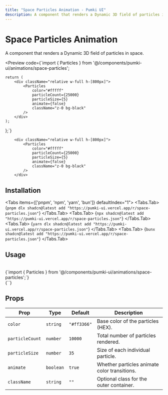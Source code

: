 ```yaml
---
title: "Space Particles Animation - Pumki UI"
description: A component that renders a Dynamic 3D field of particles in space.
---
```



# Space Particles Animation

A component that renders a Dynamic 3D field of particles in space.

<Preview
  code={`import { Particles } from '@/components/pumki-ui/animations/space-particles';

    return (
        <div className="relative w-full h-[800px]">
            <Particles
                color="#fffff"
                particleCount={25000}
                particleSize={5}
                animate={false}
                className="z-0 bg-black"
            />
        </div>
    );
};`}
>
        <div className="relative w-full h-[800px]">
            <Particles
                color="#fffff"
                particleCount={25000}
                particleSize={5}
                animate={false}
                className="z-0 bg-black"
            />
        </div>

</Preview>

## Installation

<Tabs items={['pnpm', 'npm', 'yarn', 'bun']} defaultIndex="1">
  <Tabs.Tab>
    <CodeBlock language="bash">
      {`pnpm dlx shadcn@latest add "https://pumki-ui.vercel.app/r/space-particles.json"`}
    </CodeBlock>
  </Tabs.Tab>
  <Tabs.Tab>
    <CodeBlock language="bash">
      {`npx shadcn@latest add "https://pumki-ui.vercel.app/r/space-particles.json"`}
    </CodeBlock>
  </Tabs.Tab>
  <Tabs.Tab>
    <CodeBlock language="bash">
      {`yarn dlx shadcn@latest add "https://pumki-ui.vercel.app/r/space-particles.json"`}
    </CodeBlock>
  </Tabs.Tab>
  <Tabs.Tab>
    <CodeBlock language="bash">
      {`bunx shadcn@latest add "https://pumki-ui.vercel.app/r/space-particles.json"`}
    </CodeBlock>
  </Tabs.Tab>
</Tabs>

## Usage

<br/>

<CodeBlock language="typescript">
    {`import { Particles } from '@/components/pumki-ui/animations/space-particles';`}
</CodeBlock>

<br/>

<CodeBlock language="typescript">
    {`<Particles
        color="#fffff"
        particleCount={25000}
        particleSize={5}
        animate={false}
        className="z-0"
    />`}
</CodeBlock>

## Props


<PumkiTableStyles />

<PumkiTable>
  <table className="pumki-table">
    <thead>
      <tr>
        <th>Prop</th>
        <th>Type</th>
        <th>Default</th>
        <th>Description</th>
      </tr>
    </thead>
    <tbody>
      <tr>
        <td><code>color</code></td>
        <td><code>string</code></td>
        <td><code>"#ff3366"</code></td>
        <td>Base color of the particles (HEX).</td>
      </tr>
      <tr>
        <td><code>particleCount</code></td>
        <td><code>number</code></td>
        <td><code>10000</code></td>
        <td>Total number of particles rendered.</td>
      </tr>
      <tr>
        <td><code>particleSize</code></td>
        <td><code>number</code></td>
        <td><code>35</code></td>
        <td>Size of each individual particle.</td>
      </tr>
      <tr>
        <td><code>animate</code></td>
        <td><code>boolean</code></td>
        <td><code>true</code></td>
        <td>Whether particles animate color transitions.</td>
      </tr>
      <tr>
        <td><code>className</code></td>
        <td><code>string</code></td>
        <td><code>""</code></td>
        <td>Optional class for the outer container.</td>
      </tr>
    </tbody>
  </table>
</PumkiTable>